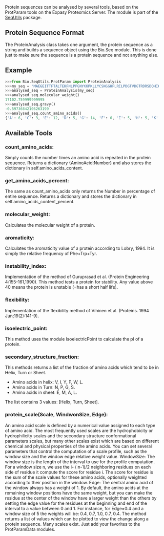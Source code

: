 Protein sequences can be analysed by several tools, based on the ProtParam tools on the Expasy Proteomics Server.  The module is part of the [[SeqUtils]] package.

==Protein Sequence Format==
The ProteinAnalysis class takes one argument, the protein sequence as a string and builds a sequence object using the Bio.Seq module. This is done just to make sure the sequence is a protein sequence and not anything else.

==Example==
<source lang=python>
>>>from Bio.SeqUtils.ProtParam import ProteinAnalysis
>>>my_seq = "MAEGEITTFTALTEKFNLPPGNYKKPKLLYCSNGGHFLRILPDGTVDGTRDRSDQHIQLQLSAESVGEVYIKSTETGQYLAMDTSGLLYGSQTPSEECLFLERLEENHYNTYTSKKHAEKNWFVGLKKNGSCKRGPRTHYGQKAILFLPLPV"
>>>analysed_seq = ProteinAnalysis(my_seq)
>>>analysed_seq.molecular_weight()
17102.759999999995
>>>analysed_seq.gravy()
-0.59736842105263199
>>>analysed_seq.count_amino_acids()
{'A': 6, 'C': 3, 'E': 12, 'D': 5, 'G': 14, 'F': 6, 'I': 5, 'H': 5, 'K': 12, 'M': 2, 'L': 18, 'N': 7, 'Q': 6, 'P': 8, 'S': 10, 'R': 6, 'T': 13, 'W': 1, 'V': 5, 'Y': 8}
</source>


==Available Tools==
===count_amino_acids:===
Simply counts the number times an amino acid is repeated in the protein sequence. Returns a dictionary {AminoAcid:Number} and also stores the dictionary in self.amino_acids_content.
    
===get_amino_acids_percent:===
The same as count_amino_acids only returns the Number in percentage of entire sequence. Returns a dictionary and stores the dictionary in self.amino_acids_content_percent.
    
===molecular_weight:===
Calculates the molecular weight of a protein.
    
===aromaticity:===
Calculates the aromaticity value of a protein according to Lobry, 1994. It is simply the relative frequency of Phe+Trp+Tyr.
    
===instability_index:===
Implementation of the method of Guruprasad et al. (Protein Engineering 4:155-161,1990). This method tests a protein for stability. Any value above 40 means the protein is unstable (=has a short half life). 
    
===flexibility:===
Implementation of the flexibility method of Vihinen et al. (Proteins. 1994 Jun;19(2):141-9).  

===isoelectric_point:===
This method uses the module IsoelectricPoint to calculate the pI of a protein.    

===secondary_structure_fraction:===
This methods returns a list of the fraction of amino acids which tend to be in Helix, Turn or Sheet.  
* Amino acids in helix: V, I, Y, F, W, L.
* Amino acids in Turn: N, P, G, S.
* Amino acids in sheet: E, M, A, L.
The list contains 3 values: [Helix, Turn, Sheet].
    
 
===protein_scale(Scale, WindwonSize, Edge):===
An amino acid scale is defined by a numerical value assigned to each type of amino acid. The most frequently used scales are the hydrophobicity or hydrophilicity scales and the secondary structure conformational parameters scales, but many other scales exist which are based on different chemical and physical properties of the amino acids.  You can set several  parameters that control the computation  of a scale profile, such as the window size and the window edge relative weight value.  WindowSize: The window size is the length of the interval to use for the profile computation. For a window size n, we use the i- ( n-1)/2 neighboring residues on each side of residue it compute the score for residue i. The score for residue is  the sum of the scale values for these amino acids,  optionally weighted according to their position in the window.  Edge: The central amino acid of the window always has a weight of 1.  By default, the amino acids at the remaining window positions have the same weight, but  you can make the residue at the center of the window  have a larger weight than the others by setting the edge value for the  residues at the beginning and end of the interval to a value between 0 and 1. For instance, for Edge=0.4 and a window size of 5 the weights will be: 0.4, 0.7, 1.0, 0.7, 0.4.  The method returns a list of values which can be plotted to view the change along a protein sequence.  Many scales exist. Just add your favorites to the ProtParamData modules.